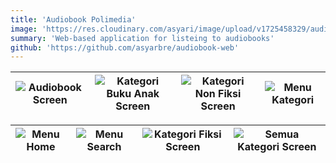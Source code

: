 ```yaml
---
title: 'Audiobook Polimedia'
image: 'https://res.cloudinary.com/asyari/image/upload/v1725458329/audiobook_jv5ebf.png'
summary: 'Web-based application for listeing to audiobooks'
github: 'https://github.com/asyarbre/audiobook-web'
---
```


| ![Audiobook Screen](https://res.cloudinary.com/asyari/image/upload/v1725525868/Audiobook_Screen_s9ebex.jpg) | ![Kategori Buku Anak Screen](https://res.cloudinary.com/asyari/image/upload/v1725526565/Kategori_Buku_Anak_Screen_ojlazy.jpg) | ![Kategori Non Fiksi Screen](https://res.cloudinary.com/asyari/image/upload/v1725526565/Kategori_Non_Fiksi_Screen_chzwsv.jpg) | ![Menu Kategori](https://res.cloudinary.com/asyari/image/upload/v1725526565/Menu_Kategori_cmmjrw.jpg) |
| :---------------------------------------------------------------------------------------------------------: | :---------------------------------------------------------------------------------------------------------------------------: | :---------------------------------------------------------------------------------------------------------------------------: | :---------------------------------------------------------------------------------------------------: |

| ![Menu Home](https://res.cloudinary.com/asyari/image/upload/v1725526565/Menu_Home_spouwo.jpg) | ![Menu Search](https://res.cloudinary.com/asyari/image/upload/v1725526566/Menu_Search_e1ttgd.jpg) | ![Kategori Fiksi Screen](https://res.cloudinary.com/asyari/image/upload/v1725526566/Kategori_FIksi_Screen_khmjwu.jpg) | ![Semua Kategori Screen](https://res.cloudinary.com/asyari/image/upload/v1725526567/Semua_Kategori_Screen_xynjnj.jpg) |
| :-------------------------------------------------------------------------------------------: | :-----------------------------------------------------------------------------------------------: | :-------------------------------------------------------------------------------------------------------------------: | :-------------------------------------------------------------------------------------------------------------------: |
